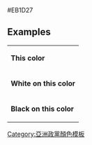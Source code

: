 <nowiki>#EB1D27</nowiki><noinclude>

== Examples ==
{|
|- style="color:{{ {{PAGENAME}} }}"
| '''This color'''
|- style="background:{{ {{PAGENAME}} }}; color:white"
| '''White on this color'''
|- style="background:{{ {{PAGENAME}} }}; color:black"
| '''Black on this color'''
|}

[[Category:亞洲政黨顏色模板]]
</noinclude>